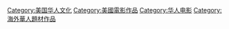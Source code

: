 [[Category:美国华人文化|Category:美国华人文化]]
[[Category:美國電影作品|Category:美國電影作品]]
[[Category:华人电影|Category:华人电影]]
[[Category:海外華人題材作品|Category:海外華人題材作品]]